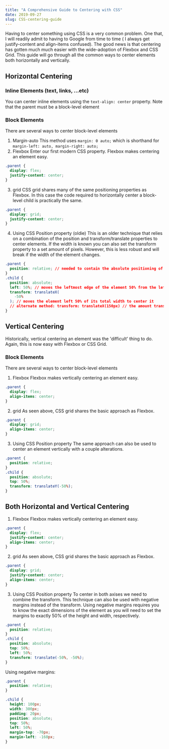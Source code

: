 ```yaml
---
title: "A Comprehensive Guide to Centering with CSS"
date: 2019-09-27
slug: CSS-centering-guide
---
```


Having to center something using CSS is a very common problem. One that, I will readily admit to having to Google from time to time ( I always get justify-content and align-items confused). The good news is that centering has gotten much much easier with the wide-adoption of Flexbox and CSS Grid. This guide will go through all the common ways to center elements both horizontally and vertically.

## Horizontal Centering

### Inline Elements (text, links, ...etc)

You can center inline elements using the `text-align: center` property. Note that the parent must be a block-level element

### Block Elements

There are several ways to center block-level elements

1. Margin-auto
   This method uses `margin: 0 auto;` which is shorthand for `margin-left: auto, margin-right: auto;`
2. Flexbox
   Enter our first modern CSS property. Flexbox makes centering an element easy.

```css
.parent {
  display: flex;
  justify-content: center;
}
```

3. grid
   CSS grid shares many of the same positioning properties as Flexbox. In this case the code required to horizontally center a block-level child is practically the same.

```css
.parent {
  display: grid;
  justify-content: center;
}
```

4. Using CSS Position property (oldie)
   This is an older technique that relies on a combination of the position and transform/translate properties to center elements. If the width is known you can also set the transform property to a set amount of pixels. However, this is less robust and will break if the width of the element changes.

```css
.parent {
  position: relative; // needed to contain the absolute positioning of the child element to the parent.
}
.child {
  position: absolute;
  left: 50%; // moves the leftmost edge of the element 50% from the left side of the parent.
  transform: translateX(
    -50%
  ); // moves the element left 50% of its total width to center it
  // alternate method: transform: translateX(150px) // the amount translated should equal 50% of the total width of the element.
}
```

## Vertical Centering

Historically, vertical centering an element was the 'difficult' thing to do. Again, this is now easy with Flexbox or CSS Grid.

### Block Elements

There are several ways to center block-level elements

1. Flexbox
   Flexbox makes vertically centering an element easy.

```css
.parent {
  display: flex;
  align-items: center;
}
```

2. grid
   As seen above, CSS grid shares the basic approach as Flexbox.

```css
.parent {
  display: grid;
  align-items: center;
}
```

3. Using CSS Position property
   The same approach can also be used to center an element vertically with a couple alterations.

```css
.parent {
  position: relative;
}
.child {
  position: absolute;
  top: 50%;
  transform: translateY(-50%);
}
```

## Both Horizontal and Vertical Centering

1. Flexbox
   Flexbox makes vertically centering an element easy.

```css
.parent {
  display: flex;
  justify-content: center;
  align-items: center;
}
```

2. grid
   As seen above, CSS grid shares the basic approach as Flexbox.

```css
.parent {
  display: grid;
  justify-content: center;
  align-items: center;
}
```

3. Using CSS Position property
   To center in both axises we need to combine the transform. This technique can also be used with negative margins instead of the transform. Using negative margins requires you to know the exact dimensions of the element as you will need to set the margins to exactly 50% of the height and width, respectively.

```css
.parent {
  position: relative;
}
.child {
  position: absolute;
  top: 50%;
  left: 50%;
  transform: translate(-50%, -50%);
}
```

Using negative margins:

```css
.parent {
  position: relative;
}

.child {
  height: 100px;
  width: 300px;
  padding: 20px;
  position: absolute;
  top: 50%;
  left: 50%;
  margin-top: -70px;
  margin-left: -160px;
}
```
